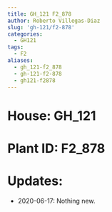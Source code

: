 ```yaml
---
title: GH_121 F2_878
author: Roberto Villegas-Diaz
slug: 'gh-121/f2-878'
categories:
  - GH121
tags:
  - F2
aliases:
  - gh_121-f2_878
  - gh-121-f2-878
  - gh121-f2878
---
```


# **House**: GH_121
# **Plant ID**: F2_878
# **Updates**: 
 - 2020-06-17: Nothing new.
